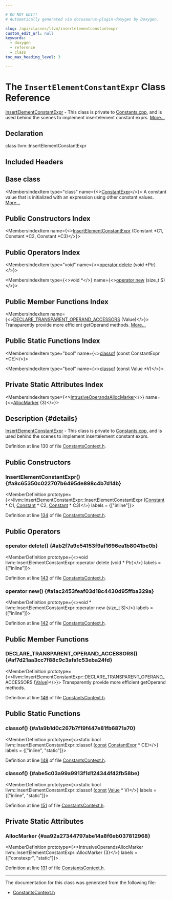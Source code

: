 ```yaml
---

# DO NOT EDIT!
# Automatically generated via docusaurus-plugin-doxygen by Doxygen.

slug: /api/classes/llvm/insertelementconstantexpr
custom_edit_url: null
keywords:
  - doxygen
  - reference
  - class
toc_max_heading_level: 3

---
```





# The `InsertElementConstantExpr` Class Reference

<DoxygenPage pluginConfig={pluginConfig}>

<a href="/docs/api/classes/llvm/insertelementconstantexpr">InsertElementConstantExpr</a> - This class is private to <a href="/docs/api/files/lib/lib/ir/constants-cpp">Constants.cpp</a>, and is used behind the scenes to implement insertelement constant exprs. <a href="#details">More...</a>

## Declaration

<CodeBlock>class llvm::InsertElementConstantExpr</CodeBlock>

## Included Headers

<IncludesList>
<IncludesListItem
  filePath="IR/ConstantsContext.h"
  permalink="/docs/api/files/lib/lib/ir/constantscontext-h"
  isLocal="true" />
</IncludesList>

## Base class

<MembersIndex>

<MembersIndexItem
  type="class"
  name={<><a href="/docs/api/classes/llvm/constantexpr">ConstantExpr</a></>}>
A constant value that is initialized with an expression using other constant values. <a href="/docs/api/classes/llvm/constantexpr/#details">More...</a>
</MembersIndexItem>

</MembersIndex>

## Public Constructors Index

<MembersIndex>

<MembersIndexItem
  name={<><a href="#a8c65350c022707b6495de898c4b7d14b">InsertElementConstantExpr</a> (Constant &#42;C1, Constant &#42;C2, Constant &#42;C3)</>}>
</MembersIndexItem>

</MembersIndex>

## Public Operators Index

<MembersIndex>

<MembersIndexItem
  type="void"
  name={<><a href="#ab2f7a9e54153f9af1696ea1b8041be0b">operator delete</a> (void &#42;Ptr)</>}>
</MembersIndexItem>

<MembersIndexItem
  type={<>void &#42;</>}
  name={<><a href="#a1ac2453feaf03d18c4430d95ffba329a">operator new</a> (size&#95;t S)</>}>
</MembersIndexItem>

</MembersIndex>

## Public Member Functions Index

<MembersIndex>

<MembersIndexItem
  name={<><a href="#af7d21aa3cc7f88c9c3afa1c53eba24fd">DECLARE&#95;TRANSPARENT&#95;OPERAND&#95;ACCESSORS</a> (Value)</>}>
Transparently provide more efficient getOperand methods. <a href="#af7d21aa3cc7f88c9c3afa1c53eba24fd">More...</a>
</MembersIndexItem>

</MembersIndex>

## Public Static Functions Index

<MembersIndex>

<MembersIndexItem
  type="bool"
  name={<><a href="#a1a9b1d0c267b7f19f447e81fb6871a70">classof</a> (const ConstantExpr &#42;CE)</>}>
</MembersIndexItem>

<MembersIndexItem
  type="bool"
  name={<><a href="#abe5c03a99a9913f1d124344f42fb58be">classof</a> (const Value &#42;V)</>}>
</MembersIndexItem>

</MembersIndex>

## Private Static Attributes Index

<MembersIndex>

<MembersIndexItem
  type={<><a href="/docs/api/structs/llvm/user/intrusiveoperandsallocmarker">IntrusiveOperandsAllocMarker</a></>}
  name={<><a href="#aa92a27344797abe14a8f6eb037812968">AllocMarker</a> &#123;3&#125;</>}>
</MembersIndexItem>

</MembersIndex>

## Description {#details}

<a href="/docs/api/classes/llvm/insertelementconstantexpr">InsertElementConstantExpr</a> - This class is private to <a href="/docs/api/files/lib/lib/ir/constants-cpp">Constants.cpp</a>, and is used behind the scenes to implement insertelement constant exprs.

Definition at line 130 of file <a href="/docs/api/files/lib/lib/ir/constantscontext-h">ConstantsContext.h</a>.

<SectionDefinition>

## Public Constructors

### InsertElementConstantExpr() {#a8c65350c022707b6495de898c4b7d14b}

<MemberDefinition
  prototype={<>llvm::InsertElementConstantExpr::InsertElementConstantExpr (<a href="/docs/api/classes/llvm/constant">Constant</a> &#42; C1, <a href="/docs/api/classes/llvm/constant">Constant</a> &#42; C2, <a href="/docs/api/classes/llvm/constant">Constant</a> &#42; C3)</>}
  labels = {["inline"]}>

Definition at line <a href="/docs/api/files/lib/lib/ir/constantscontext-h/#l00134">134</a> of file <a href="/docs/api/files/lib/lib/ir/constantscontext-h">ConstantsContext.h</a>.
</MemberDefinition>

</SectionDefinition>

<SectionDefinition>

## Public Operators

### operator delete() {#ab2f7a9e54153f9af1696ea1b8041be0b}

<MemberDefinition
  prototype={<>void llvm::InsertElementConstantExpr::operator delete (void &#42; Ptr)</>}
  labels = {["inline"]}>

Definition at line <a href="/docs/api/files/lib/lib/ir/constantscontext-h/#l00143">143</a> of file <a href="/docs/api/files/lib/lib/ir/constantscontext-h">ConstantsContext.h</a>.
</MemberDefinition>

### operator new() {#a1ac2453feaf03d18c4430d95ffba329a}

<MemberDefinition
  prototype={<>void &#42; llvm::InsertElementConstantExpr::operator new (size&#95;t S)</>}
  labels = {["inline"]}>

Definition at line <a href="/docs/api/files/lib/lib/ir/constantscontext-h/#l00142">142</a> of file <a href="/docs/api/files/lib/lib/ir/constantscontext-h">ConstantsContext.h</a>.
</MemberDefinition>

</SectionDefinition>

<SectionDefinition>

## Public Member Functions

### DECLARE&#95;TRANSPARENT&#95;OPERAND&#95;ACCESSORS() {#af7d21aa3cc7f88c9c3afa1c53eba24fd}

<MemberDefinition
  prototype={<>llvm::InsertElementConstantExpr::DECLARE&#95;TRANSPARENT&#95;OPERAND&#95;ACCESSORS (<a href="/docs/api/classes/llvm/value">Value</a>)</>}>
Transparently provide more efficient getOperand methods.

Definition at line <a href="/docs/api/files/lib/lib/ir/constantscontext-h/#l00146">146</a> of file <a href="/docs/api/files/lib/lib/ir/constantscontext-h">ConstantsContext.h</a>.
</MemberDefinition>

</SectionDefinition>

<SectionDefinition>

## Public Static Functions

### classof() {#a1a9b1d0c267b7f19f447e81fb6871a70}

<MemberDefinition
  prototype={<>static bool llvm::InsertElementConstantExpr::classof (<a href="/docs/api/files/lib/lib/target/lib/target/aarch64/aarch64promoteconstant-cpp/#a90f8350fecae261c25be85d38b451bff">const</a> <a href="/docs/api/classes/llvm/constantexpr">ConstantExpr</a> &#42; CE)</>}
  labels = {["inline", "static"]}>

Definition at line <a href="/docs/api/files/lib/lib/ir/constantscontext-h/#l00148">148</a> of file <a href="/docs/api/files/lib/lib/ir/constantscontext-h">ConstantsContext.h</a>.
</MemberDefinition>

### classof() {#abe5c03a99a9913f1d124344f42fb58be}

<MemberDefinition
  prototype={<>static bool llvm::InsertElementConstantExpr::classof (<a href="/docs/api/files/lib/lib/target/lib/target/aarch64/aarch64promoteconstant-cpp/#a90f8350fecae261c25be85d38b451bff">const</a> <a href="/docs/api/classes/llvm/value">Value</a> &#42; V)</>}
  labels = {["inline", "static"]}>

Definition at line <a href="/docs/api/files/lib/lib/ir/constantscontext-h/#l00151">151</a> of file <a href="/docs/api/files/lib/lib/ir/constantscontext-h">ConstantsContext.h</a>.
</MemberDefinition>

</SectionDefinition>

<SectionDefinition>

## Private Static Attributes

### AllocMarker {#aa92a27344797abe14a8f6eb037812968}

<MemberDefinition
  prototype={<>IntrusiveOperandsAllocMarker llvm::InsertElementConstantExpr::AllocMarker &#123;3&#125;</>}
  labels = {["constexpr", "static"]}>

Definition at line <a href="/docs/api/files/lib/lib/ir/constantscontext-h/#l00131">131</a> of file <a href="/docs/api/files/lib/lib/ir/constantscontext-h">ConstantsContext.h</a>.
</MemberDefinition>

</SectionDefinition>

<hr/>

The documentation for this class was generated from the following file:

<ul>
<li><a href="/docs/api/files/lib/lib/ir/constantscontext-h">ConstantsContext.h</a></li>
</ul>

</DoxygenPage>
